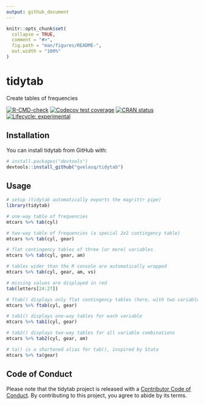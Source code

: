 ```yaml
---
output: github_document
---
```


<!-- README.md is generated from README.Rmd. Please edit that file -->

```r
knitr::opts_chunk$set(
  collapse = TRUE,
  comment = "#>",
  fig.path = "man/figures/README-",
  out.width = "100%"
)
```
# tidytab

Create tables of frequencies

<!-- badges: start -->
[![R-CMD-check](https://github.com/gvelasq/tidytab/workflows/R-CMD-check/badge.svg)](https://github.com/gvelasq/tidytab/actions)
[![Codecov test coverage](https://codecov.io/gh/gvelasq/tidytab/branch/master/graph/badge.svg)](https://codecov.io/gh/gvelasq/tidytab?branch=master)
[![CRAN status](https://www.r-pkg.org/badges/version/tidytab)](https://cran.r-project.org/package=tidytab)
[![Lifecycle: experimental](https://img.shields.io/badge/lifecycle-experimental-orange.svg)](https://lifecycle.r-lib.org/articles/stages.html#experimental)
<!-- badges: end -->

## Installation

You can install tidytab from GitHub with:

```r
# install.packages("devtools")
devtools::install_github("gvelasq/tidytab")
```

## Usage

```r
# setup (tidytab automatically exports the magrittr pipe)
library(tidytab)

# one-way table of frequencies
mtcars %>% tab(cyl)

# two-way table of frequencies (a special 2x2 contingency table)
mtcars %>% tab(cyl, gear)

# flat contingency tables of three (or more) variables
mtcars %>% tab(cyl, gear, am)

# tables wider than the R console are automatically wrapped
mtcars %>% tab(cyl, gear, am, vs)

# missing values are displayed in red
tab(letters[24:27])

# ftab() displays only flat contingency tables (here, with two variables)
mtcars %>% ftab(cyl, gear)

# tab1() displays one-way tables for each variable
mtcars %>% tab1(cyl, gear)

# tab2() displays two-way tables for all variable combinations
mtcars %>% tab2(cyl, gear, am)

# ta() is a shortened alias for tab(), inspired by Stata
mtcars %>% ta(gear)
```

## Code of Conduct

Please note that the tidytab project is released with a [Contributor Code of Conduct](https://gvelasq.github.io/tidytab/CODE_OF_CONDUCT.html). By contributing to this project, you agree to abide by its terms.
